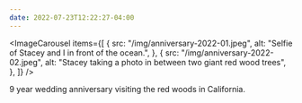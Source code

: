 ```yaml
---
date: 2022-07-23T12:22:27-04:00
---
```


<ImageCarousel
  items={[
    {
      src: "/img/anniversary-2022-01.jpeg",
      alt: "Selfie of Stacey and I in front of the ocean.",
    },
    {
      src: "/img/anniversary-2022-02.jpeg",
      alt: "Stacey taking a photo in between two giant red wood trees",
    },
  ]}
/>

9 year wedding anniversary visiting the red woods in California.
